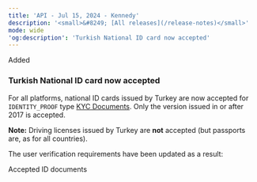 ```yaml
---
title: 'API - Jul 15, 2024 - Kennedy'  
description: '<small>&#8249; [All releases](/release-notes)</small>'  
mode: wide  
'og:description': 'Turkish National ID card now accepted'
---
```

<div class="release-notes-page">

<div class="pill pill-green">Added</div> 
  
### Turkish National ID card now accepted

For all platforms, national ID cards issued by Turkey are now accepted for `IDENTITY_PROOF` type <a href="/api-reference/kyc-documents/kyc-document-object">KYC Documents</a>. Only the version issued in or after 2017 is accepted. 

**Note:** Driving licenses issued by Turkey are **not** accepted (but passports are, as for all countries). 

The user verification requirements have been updated as a result:

<Card title="Guides" href="/guides/users/verification/requirements/id-accepted">
Accepted ID documents
</Card>

</div>